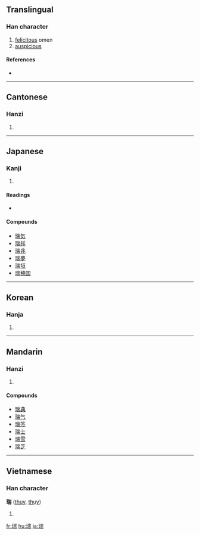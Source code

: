 ==Translingual==

===Han character===
{{Han char|rn=96|rad=玉|as=09|sn=13|four=1212<sub>7</sub>|canj=一土山一月 (MGUMB)}}

# [[felicitous]] omen
# [[auspicious]]

====References====
* {{Han ref|kx=0738.090|dkj=21131|dj=1148.280|hdz=21126.100|uh=745E|ud=29790|bh=B7E7|bd=47079}}

----

==Cantonese==

===Hanzi===
{{yue-hanzi|jyut=|y=seui6}}

# {{defn|Cantonese}}

----

==Japanese==

===Kanji===
{{ja-kanji|grade=|rs=玉09}}

# {{defn|Japanese}}

====Readings====
* {{ja-readings|on=[[ずい]] (zui)|kun=[[しるし]] (shirushi), [[みず]] (mizu)}}

====Compounds====
* [[瑞気]]
* [[瑞祥]]
* [[瑞兆]]
* [[瑞夢]]
* [[瑞垣]]
* [[瑞穂国]]

----

==Korean==

===Hanja===
{{ko-hanja|hangeul=서|eumhun=|rv=seo|mr=sŏ|y=se}}

# {{defn|Korean}}

----

==Mandarin==

===Hanzi===
{{cmn-hanzi|pin=[[ruì]] ([[rui4]])|wg=jui<sup>4</sup>}}

# {{defn|Mandarin}}

====Compounds====
* [[瑞典]]
* [[瑞气]]
* [[瑞签]]
* [[瑞士]]
* [[瑞雪]]
* [[瑞芝]]

----

==Vietnamese==

===Han character===
'''瑞''' ([[thuỵ]], [[thụy]])

# {{defn|Vietnamese}}

[[fr:瑞]]
[[hu:瑞]]
[[ja:瑞]]